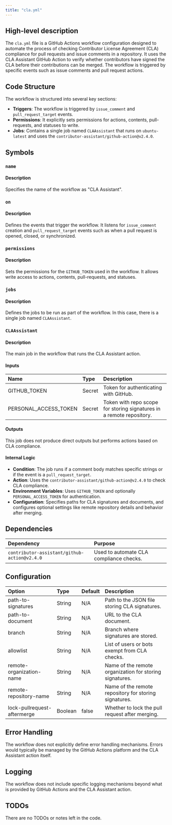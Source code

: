 ```yaml
---
title: "cla.yml"
---
```


## High-level description

The `cla.yml` file is a GitHub Actions workflow configuration designed to automate the process of checking Contributor License Agreement (CLA) compliance for pull requests and issue comments in a repository. It uses the CLA Assistant GitHub Action to verify whether contributors have signed the CLA before their contributions can be merged. The workflow is triggered by specific events such as issue comments and pull request actions.

## Code Structure

The workflow is structured into several key sections:

- **Triggers**: The workflow is triggered by `issue_comment` and `pull_request_target` events.
- **Permissions**: It explicitly sets permissions for actions, contents, pull-requests, and statuses to write.
- **Jobs**: Contains a single job named `CLAAssistant` that runs on `ubuntu-latest` and uses the `contributor-assistant/github-action@v2.4.0`.

## Symbols

### `name`
#### Description
Specifies the name of the workflow as "CLA Assistant".

### `on`
#### Description
Defines the events that trigger the workflow. It listens for `issue_comment` creation and `pull_request_target` events such as when a pull request is opened, closed, or synchronized.

### `permissions`
#### Description
Sets the permissions for the `GITHUB_TOKEN` used in the workflow. It allows write access to actions, contents, pull-requests, and statuses.

### `jobs`
#### Description
Defines the jobs to be run as part of the workflow. In this case, there is a single job named `CLAAssistant`.

### `CLAAssistant`
#### Description
The main job in the workflow that runs the CLA Assistant action.

#### Inputs
| Name | Type | Description |
|:-----|:-----|:------------|
| GITHUB_TOKEN | Secret | Token for authenticating with GitHub. |
| PERSONAL_ACCESS_TOKEN | Secret | Token with repo scope for storing signatures in a remote repository. |

#### Outputs
This job does not produce direct outputs but performs actions based on CLA compliance.

#### Internal Logic
- **Condition**: The job runs if a comment body matches specific strings or if the event is a `pull_request_target`.
- **Action**: Uses the `contributor-assistant/github-action@v2.4.0` to check CLA compliance.
- **Environment Variables**: Uses `GITHUB_TOKEN` and optionally `PERSONAL_ACCESS_TOKEN` for authentication.
- **Configuration**: Specifies paths for CLA signatures and documents, and configures optional settings like remote repository details and behavior after merging.

## Dependencies

| Dependency | Purpose |
|:-----------|:--------|
| `contributor-assistant/github-action@v2.4.0` | Used to automate CLA compliance checks. |

## Configuration

| Option | Type | Default | Description |
|:-------|:-----|:--------|:------------|
| path-to-signatures | String | N/A | Path to the JSON file storing CLA signatures. |
| path-to-document | String | N/A | URL to the CLA document. |
| branch | String | N/A | Branch where signatures are stored. |
| allowlist | String | N/A | List of users or bots exempt from CLA checks. |
| remote-organization-name | String | N/A | Name of the remote organization for storing signatures. |
| remote-repository-name | String | N/A | Name of the remote repository for storing signatures. |
| lock-pullrequest-aftermerge | Boolean | false | Whether to lock the pull request after merging. |

## Error Handling

The workflow does not explicitly define error handling mechanisms. Errors would typically be managed by the GitHub Actions platform and the CLA Assistant action itself.

## Logging

The workflow does not include specific logging mechanisms beyond what is provided by GitHub Actions and the CLA Assistant action.

## TODOs

There are no TODOs or notes left in the code.